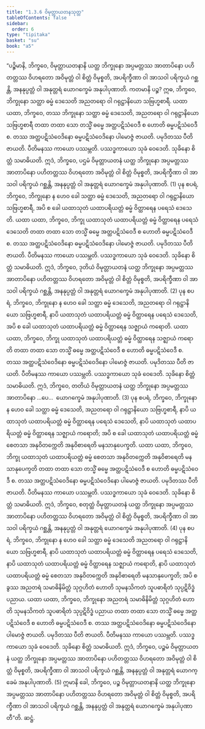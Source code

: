 ```yaml
---
title: "1.3.6 ဝိမုတ္တာယတနသုတ္တ"
tableOfContents: false
sidebar:
  order: 6
type: "tipitaka"
basket: "su"
book: "a5"
---
```



<DynamicBreadcrumb />

<Division number="26" book="a5" e="ch" v="16" p="17">

<Paragraph number="95" book="a5">
“ပဉ္စိမာနိ, ဘိက္ခဝေ, ဝိမုတ္တာယတနာနိ ယတ္ထ ဘိက္ခုနော အပ္ပမတ္တဿ အာတာပိနော ပဟိတတ္တဿ ဝိဟရတော အဝိမုတ္တံ ဝါ စိတ္တံ ဝိမုစ္စတိ, အပရိက္ခီဏာ ဝါ အာသဝါ ပရိက္ခယံ ဂစ္ဆန္တိ, အနနုပ္ပတ္တံ ဝါ အနုတ္တရံ ယောဂက္ခေမံ အနုပါပုဏာတိ.
</Paragraph>

<Paragraph number="96" book="a5">
ကတမာနိ ပဉ္စ? ဣဓ, ဘိက္ခဝေ, ဘိက္ခုနော သတ္ထာ ဓမ္မံ ဒေသေတိ အညတရော ဝါ ဂရုဋ္ဌာနိယော သဗြဟ္မစာရီ. ယထာ ယထာ, ဘိက္ခဝေ, တဿ ဘိက္ခုနော သတ္ထာ ဓမ္မံ ဒေသေတိ, အညတရော ဝါ ဂရုဋ္ဌာနိယော သဗြဟ္မစာရီ တထာ တထာ သော တသ္မိံ ဓမ္မေ အတ္ထပဋိသံဝေဒီ စ ဟောတိ ဓမ္မပဋိသံဝေဒီ စ. တဿ အတ္ထပဋိသံဝေဒိနော ဓမ္မပဋိသံဝေဒိနော ပါမောဇ္ဇံ ဇာယတိ. ပမုဒိတဿ ပီတိ ဇာယတိ. ပီတိမနဿ ကာယော ပဿမ္ဘတိ. ပဿဒ္ဓကာယော သုခံ ဝေဒေတိ. သုခိနော စိတ္တံ သမာဓိယတိ. ဣဒံ, ဘိက္ခဝေ, ပဌမံ ဝိမုတ္တာယတနံ ယတ္ထ ဘိက္ခုနော အပ္ပမတ္တဿ အာတာပိနော ပဟိတတ္တဿ ဝိဟရတော အဝိမုတ္တံ ဝါ စိတ္တံ ဝိမုစ္စတိ, အပရိက္ခီဏာ ဝါ အာသဝါ ပရိက္ခယံ ဂစ္ဆန္တိ, အနနုပ္ပတ္တံ ဝါ အနုတ္တရံ ယောဂက္ခေမံ အနုပါပုဏာတိ. (1)
</Paragraph>

<Paragraph number="97" book="a5">
ပုန စပရံ, ဘိက္ခဝေ, ဘိက္ခုနော န ဟေဝ ခေါ သတ္ထာ ဓမ္မံ ဒေသေတိ, အညတရော ဝါ ဂရုဋ္ဌာနိယော သဗြဟ္မစာရီ, အပိ စ ခေါ ယထာသုတံ ယထာပရိယတ္တံ ဓမ္မံ ဝိတ္ထာရေန ပရေသံ ဒေသေတိ. ယထာ ယထာ, ဘိက္ခဝေ, ဘိက္ခု ယထာသုတံ ယထာပရိယတ္တံ ဓမ္မံ ဝိတ္ထာရေန ပရေသံ ဒေသေတိ တထာ တထာ သော တသ္မိံ ဓမ္မေ အတ္ထပဋိသံဝေဒီ စ ဟောတိ ဓမ္မပဋိသံဝေဒီ စ. တဿ အတ္ထပဋိသံဝေဒိနော ဓမ္မပဋိသံဝေဒိနော ပါမောဇ္ဇံ ဇာယတိ. ပမုဒိတဿ ပီတိ ဇာယတိ. ပီတိမနဿ ကာယော ပဿမ္ဘတိ. ပဿဒ္ဓကာယော သုခံ ဝေဒေတိ. သုခိနော စိတ္တံ သမာဓိယတိ. ဣဒံ, ဘိက္ခဝေ, ဒုတိယံ ဝိမုတ္တာယတနံ ယတ္ထ ဘိက္ခုနော အပ္ပမတ္တဿ အာတာပိနော ပဟိတတ္တဿ ဝိဟရတော အဝိမုတ္တံ ဝါ စိတ္တံ ဝိမုစ္စတိ, အပရိက္ခီဏာ ဝါ အာသဝါ ပရိက္ခယံ ဂစ္ဆန္တိ, အနနုပ္ပတ္တံ ဝါ အနုတ္တရံ ယောဂက္ခေမံ အနုပါပုဏာတိ. (2)
</Paragraph>

<Paragraph number="98" book="a5">
ပုန စပရံ, ဘိက္ခဝေ, ဘိက္ခုနော န ဟေဝ ခေါ သတ္ထာ ဓမ္မံ ဒေသေတိ, အညတရော ဝါ ဂရုဋ္ဌာနိယော သဗြဟ္မစာရီ, နာပိ ယထာသုတံ ယထာပရိယတ္တံ ဓမ္မံ ဝိတ္ထာရေန ပရေသံ ဒေသေတိ, အပိ စ ခေါ ယထာသုတံ ယထာပရိယတ္တံ ဓမ္မံ ဝိတ္ထာရေန သဇ္ဈာယံ ကရောတိ. ယထာ ယထာ, ဘိက္ခဝေ, ဘိက္ခု ယထာသုတံ ယထာပရိယတ္တံ ဓမ္မံ ဝိတ္ထာရေန သဇ္ဈာယံ ကရောတိ တထာ တထာ သော တသ္မိံ ဓမ္မေ အတ္ထပဋိသံဝေဒီ စ ဟောတိ ဓမ္မပဋိသံဝေဒီ စ. တဿ အတ္ထပဋိသံဝေဒိနော ဓမ္မပဋိသံဝေဒိနော ပါမောဇ္ဇံ ဇာယတိ. ပမုဒိတဿ ပီတိ ဇာယတိ. ပီတိမနဿ ကာယော ပဿမ္ဘတိ. ပဿဒ္ဓကာယော သုခံ ဝေဒေတိ. သုခိနော စိတ္တံ သမာဓိယတိ. ဣဒံ, ဘိက္ခဝေ, တတိယံ ဝိမုတ္တာယတနံ ယတ္ထ ဘိက္ခုနော အပ္ပမတ္တဿ အာတာပိနော …ပေ…  ယောဂက္ခေမံ အနုပါပုဏာတိ. (3)
</Paragraph>

<Paragraph number="99" book="a5">
ပုန စပရံ, ဘိက္ခဝေ, ဘိက္ခုနော န ဟေဝ ခေါ သတ္ထာ ဓမ္မံ ဒေသေတိ, အညတရော ဝါ ဂရုဋ္ဌာနိယော သဗြဟ္မစာရီ, နာပိ ယထာသုတံ ယထာပရိယတ္တံ ဓမ္မံ ဝိတ္ထာရေန ပရေသံ ဒေသေတိ, နာပိ ယထာသုတံ ယထာပရိယတ္တံ ဓမ္မံ ဝိတ္ထာရေန သဇ္ဈာယံ ကရောတိ; အပိ စ ခေါ ယထာသုတံ ယထာပရိယတ္တံ ဓမ္မံ စေတသာ အနုဝိတက္ကေတိ အနုဝိစာရေတိ မနသာနုပေက္ခတိ. ယထာ ယထာ, ဘိက္ခဝေ, ဘိက္ခု ယထာသုတံ ယထာပရိယတ္တံ ဓမ္မံ စေတသာ အနုဝိတက္ကေတိ အနုဝိစာရေတိ မနသာနုပေက္ခတိ တထာ တထာ သော တသ္မိံ ဓမ္မေ အတ္ထပဋိသံဝေဒီ စ ဟောတိ ဓမ္မပဋိသံဝေဒီ စ. တဿ အတ္ထပဋိသံဝေဒိနော ဓမ္မပဋိသံဝေဒိနော ပါမောဇ္ဇံ ဇာယတိ. ပမုဒိတဿ ပီတိ ဇာယတိ. ပီတိမနဿ ကာယော ပဿမ္ဘတိ. ပဿဒ္ဓကာယော သုခံ ဝေဒေတိ. သုခိနော စိတ္တံ သမာဓိယတိ. ဣဒံ, ဘိက္ခဝေ, စတုတ္ထံ ဝိမုတ္တာယတနံ ယတ္ထ ဘိက္ခုနော အပ္ပမတ္တဿ အာတာပိနော ပဟိတတ္တဿ ဝိဟရတော အဝိမုတ္တံ ဝါ စိတ္တံ ဝိမုစ္စတိ, အပရိက္ခီဏာ ဝါ အာသဝါ ပရိက္ခယံ ဂစ္ဆန္တိ, အနနုပ္ပတ္တံ ဝါ အနုတ္တရံ ယောဂက္ခေမံ အနုပါပုဏာတိ. (4)
</Paragraph>

<Paragraph number="100" book="a5">
ပုန စပရံ, ဘိက္ခဝေ, ဘိက္ခုနော န ဟေဝ ခေါ သတ္ထာ ဓမ္မံ ဒေသေတိ အညတရော ဝါ ဂရုဋ္ဌာနိယော သဗြဟ္မစာရီ, နာပိ ယထာသုတံ ယထာပရိယတ္တံ ဓမ္မံ ဝိတ္ထာရေန ပရေသံ ဒေသေတိ, နာပိ ယထာသုတံ ယထာပရိယတ္တံ ဓမ္မံ ဝိတ္ထာရေန သဇ္ဈာယံ ကရောတိ, နာပိ ယထာသုတံ ယထာပရိယတ္တံ ဓမ္မံ စေတသာ အနုဝိတက္ကေတိ အနုဝိစာရေတိ မနသာနုပေက္ခတိ; အပိ စ ခွဿ အညတရံ သမာဓိနိမိတ္တံ သုဂ္ဂဟိတံ ဟောတိ သုမနသိကတံ သူပဓာရိတံ သုပ္ပဋိဝိဒ္ဓံ ပညာယ. ယထာ ယထာ, ဘိက္ခဝေ, ဘိက္ခုနော အညတရံ သမာဓိနိမိတ္တံ သုဂ္ဂဟိတံ ဟောတိ သုမနသိကတံ သူပဓာရိတံ သုပ္ပဋိဝိဒ္ဓံ ပညာယ တထာ တထာ သော တသ္မိံ ဓမ္မေ အတ္ထပဋိသံဝေဒီ စ ဟောတိ ဓမ္မပဋိသံဝေဒီ စ. တဿ အတ္ထပဋိသံဝေဒိနော ဓမ္မပဋိသံဝေဒိနော ပါမောဇ္ဇံ ဇာယတိ. ပမုဒိတဿ ပီတိ ဇာယတိ. ပီတိမနဿ ကာယော ပဿမ္ဘတိ. ပဿဒ္ဓကာယော သုခံ ဝေဒေတိ. သုခိနော စိတ္တံ သမာဓိယတိ. ဣဒံ, ဘိက္ခဝေ, ပဉ္စမံ ဝိမုတ္တာယတနံ ယတ္ထ ဘိက္ခုနော အပ္ပမတ္တဿ အာတာပိနော ပဟိတတ္တဿ ဝိဟရတော အဝိမုတ္တံ ဝါ စိတ္တံ ဝိမုစ္စတိ, အပရိက္ခီဏာ ဝါ အာသဝါ ပရိက္ခယံ ဂစ္ဆန္တိ, အနနုပ္ပတ္တံ ဝါ အနုတ္တရံ ယောဂက္ခေမံ အနုပါပုဏာတိ. (5)
</Paragraph>

<Paragraph number="101" book="a5">
ဣမာနိ ခေါ, ဘိက္ခဝေ, ပဉ္စ ဝိမုတ္တာယတနာနိ ယတ္ထ ဘိက္ခုနော အပ္ပမတ္တဿ အာတာပိနော ပဟိတတ္တဿ ဝိဟရတော အဝိမုတ္တံ ဝါ စိတ္တံ ဝိမုစ္စတိ, အပရိက္ခီဏာ ဝါ အာသဝါ ပရိက္ခယံ ဂစ္ဆန္တိ, အနနုပ္ပတ္တံ ဝါ အနုတ္တရံ ယောဂက္ခေမံ အနုပါပုဏာတီ”တိ.

</Paragraph>
</Division>

<Paragraph number="102" type="center" book="a5">
ဆဋ္ဌံ.
</Paragraph>